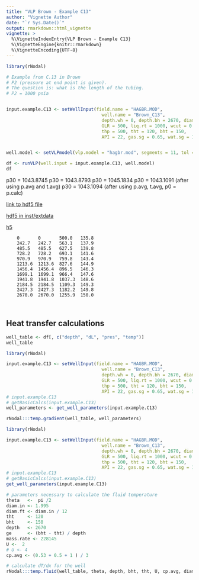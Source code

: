 ```yaml
---
title: "VLP Brown - Example C13"
author: "Vignette Author"
date: "`r Sys.Date()`"
output: rmarkdown::html_vignette
vignette: >
  %\VignetteIndexEntry{VLP Brown - Example C13}
  %\VignetteEngine{knitr::rmarkdown}
  %\VignetteEncoding{UTF-8}
---
```




```r
library(rNodal)

# Example from C.13 in Brown
# P2 (pressure at end point is given). 
# The question is: what is the length of the tubing.
# P2 = 1000 psia


input.example.C13 <- setWellInput(field.name = "HAGBR.MOD",
                                    well.name = "Brown_C13", 
                                    depth.wh = 0, depth.bh = 2670, diam.in = 1.995, 
                                    GLR = 500, liq.rt = 1000, wcut = 0.6, 
                                    thp = 500, tht = 120, bht = 150, 
                                    API = 22, gas.sg = 0.65, wat.sg = 1.07, if.tens = 30)


well.model <- setVLPmodel(vlp.model = "hagbr.mod", segments = 11, tol = 0.000001)

df <- runVLP(well.input = input.example.C13, well.model)
df
```

p30 = 1043.8745
p30 = 1043.8793
p30 = 1045.1834
p30 = 1043.1091 (after using p.avg and t.avg)
p30 = 1043.1094 (after using p.avg, t.avg, p0 = p.calc)

[link to hdf5 file](C:\Users\msfz751\AppData\Local\Temp\RtmpEbxvPR\file40c0446c2f7.h5)

[hdf5 in inst/extdata](I:\src\rNodal\inst\extdata\brown_c13.h5)

[h5](C:\Users\msfz751\AppData\Local\Temp\RtmpM3UF3e\file526835c54c20.h5)



        0	    0   	500.0	135.8
        242.7	242.7	563.1	137.9
        485.5	485.5	627.5	139.8
        728.2	728.2	693.1	141.6
        970.9	970.9	759.8	143.4
        1213.6	1213.6	827.6	144.9
        1456.4	1456.4	896.5	146.3
        1699.1	1699.1	966.4	147.6
        1941.8	1941.8	1037.3	148.6
        2184.5	2184.5	1109.3	149.3
        2427.3	2427.3	1182.2	149.8
        2670.0	2670.0	1255.9	150.0
        
        
## Heat transfer calculations

```r
well_table <- df[, c("depth", "dL", "pres", "temp")]
well_table
```


```r
library(rNodal)

input.example.C13 <- setWellInput(field.name = "HAGBR.MOD",
                                    well.name = "Brown_C13", 
                                    depth.wh = 0, depth.bh = 2670, diam.in = 1.995, 
                                    GLR = 500, liq.rt = 1000, wcut = 0.6, 
                                    thp = 500, tht = 120, bht = 150, 
                                    API = 22, gas.sg = 0.65, wat.sg = 1.07)
# input.example.C13
# getBasicCalcs(input.example.C13)
well_parameters <- get_well_parameters(input.example.C13)

rNodal:::temp.gradient(well_table, well_parameters)
```




```r
library(rNodal)

input.example.C13 <- setWellInput(field.name = "HAGBR.MOD",
                                    well.name = "Brown_C13", 
                                    depth.wh = 0, depth.bh = 2670, diam.in = 1.995, 
                                    GLR = 500, liq.rt = 1000, wcut = 0.6, 
                                    thp = 500, tht = 120, bht = 150, 
                                    API = 22, gas.sg = 0.65, wat.sg = 1.07)
# input.example.C13
# getBasicCalcs(input.example.C13)
get_well_parameters(input.example.C13)
```


```r
# parameters necessary to calculate the fluid temperature
theta   <-  pi /2
diam.in <- 1.995
diam.ft <- diam.in / 12
tht     <- 120
bht     <- 150
depth   <- 2670
ge      <- (bht - tht) / depth
mass.rate <- 228145
U <-  2
# U <- 4
cp.avg <- (0.53 + 0.5 + 1 ) / 3

# calculate dT/dx for the well
rNodal:::temp.fluid(well_table, theta, depth, bht, tht, U, cp.avg, diam.ft, mass.rate)
```




